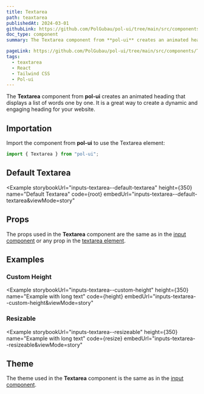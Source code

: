 ```yaml
---
title: Textarea
path: teaxtarea
publishedAt: 2024-03-01
githubLink: https://github.com/PolGubau/pol-ui/tree/main/src/components/Textarea
doc_type: component
summary: The Textarea component from **pol-ui** creates an animated heading that displays a list of words one by one. It is a great way to create a dynamic and engaging heading for your website.

pageLink: https://github.com/PolGubau/pol-ui/tree/main/src/components/Textarea
tags:
  - teaxtarea
  - React
  - Tailwind CSS
  - Pol-ui
---
```




 
 
 
The **Textarea** component from **pol-ui** creates an animated heading that displays a list of words one by one. It is a great way to create a dynamic and engaging heading for your website.

## Importation

Import the component from **pol-ui** to use the Textarea element:

```jsx
import { Textarea } from "pol-ui";
```

## Default Textarea

<Example
  storybookUrl="inputs-textarea--default-textarea"
  height={350}
  name="Default Textarea"
  code={root}
  embedUrl="inputs-textarea--default-textarea&viewMode=story"
>
  <RootCode />
</Example>

## Props

The props used in the **Textarea** component are the same as in the [input component](/docs/input#theme) or any prop in the [textarea element](https://developer.mozilla.org/en-US/docs/Web/HTML/Element/textarea).

## Examples

### Custom Height

<Example
  storybookUrl="inputs-textarea--custom-height"
  height={350}
  name="Example with long text"
  code={height}
  embedUrl="inputs-textarea--custom-height&viewMode=story"
>
  <HeightCode />
</Example>

### Resizable

<Example
  storybookUrl="inputs-textarea--resizeable"
  height={350}
  name="Example with long text"
  code={resize}
  embedUrl="inputs-textarea--resizeable&viewMode=story"
>
  <ResizeCode />
</Example>

## Theme

The theme used in the **Textarea** component is the same as in the [input component](/docs/input#theme).
